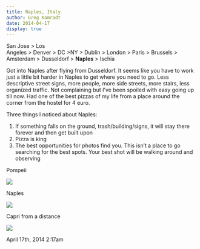 ```yaml
---
title: Naples, Italy
author: Greg Kamradt
date: 2014-04-17
display: true
---
```


San Jose \> Los Angeles \> Denver \> DC \>NY \> Dublin \> London \> Paris \> Brussels \> Amsterdam \> Dusseldorf \> **Naples** \> Ischia


Got into Naples after flying from Dusseldorf. It seems like you have to work just a little bit harder in Naples to get where you need to go. Less descriptive street signs, more people, more side streets, more stairs, less organized traffic. Not complaining but I’ve been spoiled with easy going up till now. Had one of the best pizzas of my life from a place around the corner from the hostel for 4 euro. 


Three things I noticed about Naples:


1. If something falls on the ground, trash/building/signs, it will stay there forever and then get built upon
2. Pizza is king
3. The best opportunities for photos find you. This isn’t a place to go searching for the best spots. Your best shot will be walking around and observing

Pompeii


![](/images/82972398420_0.jpg)


Naples


![](/images/82972398420_1.jpg)


Capri from a distance


![](/images/82972398420_2.jpg)




 April 17th, 2014 2:17am